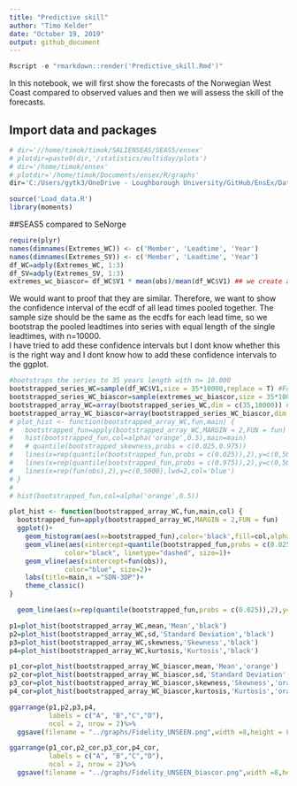 ```yaml
---
title: "Predictive skill"
author: "Timo Kelder"
date: "October 19, 2019"
output: github_document 
---
```


```r
Rscript -e "rmarkdown::render('Predictive_skill.Rmd')"
```

In this notebook, we will first show the forecasts of the Norwegian West Coast compared to observed values and then we will assess the skill of the forecasts. 

## Import data and packages

```r
# dir='//home/timok/timok/SALIENSEAS/SEAS5/ensex'
# plotdir=paste0(dir,'/statistics/multiday/plots')
# dir='/home/timok/ensex'
# plotdir='/home/timok/Documents/ensex/R/graphs'
dir='C:/Users/gytk3/OneDrive - Loughborough University/GitHub/EnsEx/Data'

source('Load_data.R')
library(moments)
```

##SEAS5 compared to SeNorge

```r
require(plyr)
names(dimnames(Extremes_WC)) <- c('Member', 'Leadtime', 'Year')
names(dimnames(Extremes_SV)) <- c('Member', 'Leadtime', 'Year')
df_WC=adply(Extremes_WC, 1:3)
df_SV=adply(Extremes_SV, 1:3)
extremes_wc_biascor= df_WC$V1 * mean(obs)/mean(df_WC$V1) ## we create a mean bias corrected series  

```

We would want to proof that they are similar. Therefore, we want to show the confidence interval of the ecdf of all lead times pooled together. The sample size should be the same as the ecdfs for each lead time, so we bootstrap the pooled leadtimes into series with equal length of the single leadtimes, with n=10000.  
I have tried to add these confidence intervals but I dont know whether this is the right way and I dont know how to add these confidence intervals to the ggplot.  
```r

#bootstraps the series to 35 years length with n= 10.000 
bootstrapped_series_WC=sample(df_WC$V1,size = 35*10000,replace = T) #For WC
bootstrapped_series_WC_biascor=sample(extremes_wc_biascor,size = 35*10000,replace = T) #For WC
bootstrapped_array_WC=array(bootstrapped_series_WC,dim = c(35,10000)) #Creates an array with 10.000 series of 35 values
bootstrapped_array_WC_biascor=array(bootstrapped_series_WC_biascor,dim = c(35,10000)) #Same for the mean bias corrected series
# plot_hist <- function(bootstrapped_array_WC,fun,main) {
#   bootstrapped_fun=apply(bootstrapped_array_WC,MARGIN = 2,FUN = fun)
#   hist(bootstrapped_fun,col=alpha('orange',0.5),main=main)
#   # quantile(bootstrapped_skewness,probs = c(0.025,0.975))
#   lines(x=rep(quantile(bootstrapped_fun,probs = c(0.025)),2),y=c(0,5000))
#   lines(x=rep(quantile(bootstrapped_fun,probs = c(0.975)),2),y=c(0,5000))
#   lines(x=rep(fun(obs),2),y=c(0,5000),lwd=2,col='blue')
# }
# 
# hist(bootstrapped_fun,col=alpha('orange',0.5))

plot_hist <- function(bootstrapped_array_WC,fun,main,col) {
  bootstrapped_fun=apply(bootstrapped_array_WC,MARGIN = 2,FUN = fun)
  ggplot()+
    geom_histogram(aes(x=bootstrapped_fun),color='black',fill=col,alpha=0.5)+
    geom_vline(aes(xintercept=quantile(bootstrapped_fun,probs = c(0.025,0.975))),
              color="black", linetype="dashed", size=1)+
    geom_vline(aes(xintercept=fun(obs)),
              color="blue", size=2)+
    labs(title=main,x ="SON-3DP")+
    theme_classic()
}

  geom_line(aes(x=rep(quantile(bootstrapped_fun,probs = c(0.025)),2),y=c(0,5000)))

p1=plot_hist(bootstrapped_array_WC,mean,'Mean','black')
p2=plot_hist(bootstrapped_array_WC,sd,'Standard Deviation','black')
p3=plot_hist(bootstrapped_array_WC,skewness,'Skewness','black')
p4=plot_hist(bootstrapped_array_WC,kurtosis,'Kurtosis','black')

p1_cor=plot_hist(bootstrapped_array_WC_biascor,mean,'Mean','orange')
p2_cor=plot_hist(bootstrapped_array_WC_biascor,sd,'Standard Deviation','orange')
p3_cor=plot_hist(bootstrapped_array_WC_biascor,skewness,'Skewness','orange')
p4_cor=plot_hist(bootstrapped_array_WC_biascor,kurtosis,'Kurtosis','orange')

ggarrange(p1,p2,p3,p4,
          labels = c("A", "B","C","D"),
          ncol = 2, nrow = 2)%>% 
  ggsave(filename = "../graphs/Fidelity_UNSEEN.png",width =8,height = 8 )

ggarrange(p1_cor,p2_cor,p3_cor,p4_cor,
          labels = c("A", "B","C","D"),
          ncol = 2, nrow = 2)%>% 
  ggsave(filename = "../graphs/Fidelity_UNSEEN_biascor.png",width =8,height = 8 )

```


